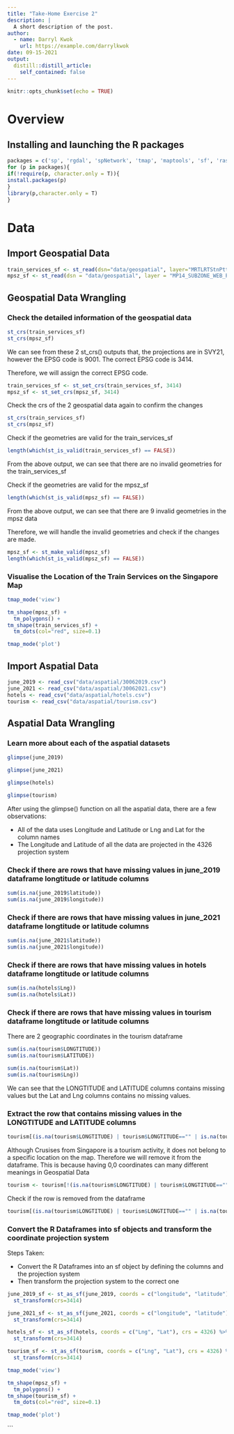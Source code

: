 ```yaml
---
title: "Take-Home Exercise 2"
description: |
  A short description of the post.
author:
  - name: Darryl Kwok
    url: https://example.com/darrylkwok
date: 09-15-2021
output:
  distill::distill_article:
    self_contained: false
---
```



```r
knitr::opts_chunk$set(echo = TRUE)
```

# Overview

## Installing and launching the R packages

```r
packages = c('sp', 'rgdal', 'spNetwork', 'tmap', 'maptools', 'sf', 'raster', 'spatstat', 'tidyverse', 'plotly', 'ggthemes')
for (p in packages){
if(!require(p, character.only = T)){
install.packages(p)
}
library(p,character.only = T)
}
```



# Data

## Import Geospatial Data

```r
train_services_sf <- st_read(dsn="data/geospatial", layer="MRTLRTStnPtt")
mpsz_sf <- st_read(dsn = "data/geospatial", layer = "MP14_SUBZONE_WEB_PL")
```

## Geospatial Data Wrangling

### Check the detailed information of the geospatial data

```r
st_crs(train_services_sf)
st_crs(mpsz_sf)
```

We can see from these 2 st_crs() outputs that, the projections are in SVY21, however the EPSG code is 9001. The correct EPSG code is 3414. 

Therefore, we will assign the correct EPSG code.

```r
train_services_sf <- st_set_crs(train_services_sf, 3414)
mpsz_sf <- st_set_crs(mpsz_sf, 3414)
```

Check the crs of the 2 geospatial data again to confirm the changes

```r
st_crs(train_services_sf)
st_crs(mpsz_sf)
```

Check if the geometries are valid for the train_services_sf 

```r
length(which(st_is_valid(train_services_sf) == FALSE))
```

From the above output, we can see that there are no invalid geometries for the train_services_sf

Check if the geometries are valid for the mpsz_sf

```r
length(which(st_is_valid(mpsz_sf) == FALSE))
```

From the above output, we can see that there are 9 invalid geometries in the mpsz data

Therefore, we will handle the invalid geometries and check if the changes are made.

```r
mpsz_sf <- st_make_valid(mpsz_sf)
length(which(st_is_valid(mpsz_sf) == FALSE))

```

### Visualise the Location of the Train Services on the Singapore Map

```r
tmap_mode('view')

tm_shape(mpsz_sf) + 
  tm_polygons() +
tm_shape(train_services_sf) +
  tm_dots(col="red", size=0.1)

tmap_mode('plot')
```

## Import Aspatial Data

```r
june_2019 <- read_csv("data/aspatial/30062019.csv")
june_2021 <- read_csv("data/aspatial/30062021.csv")
hotels <- read_csv("data/aspatial/hotels.csv")
tourism <- read_csv("data/aspatial/tourism.csv")
``` 

## Aspatial Data Wrangling

### Learn more about each of the aspatial datasets

```r
glimpse(june_2019)
```

```r
glimpse(june_2021)
```

```r
glimpse(hotels)
```

```r
glimpse(tourism)
```

After using the glimpse() function on all the aspatial data, there are a few observations:

  - All of the data uses Longitude and Latitude or Lng and Lat for the column names
  - The Longitude and Latitude of all the data are projected in the 4326 projection system
  

### Check if there are rows that have missing values in june_2019 dataframe longtitude or latitude columns

```r
sum(is.na(june_2019$latitude))
sum(is.na(june_2019$longitude))
```

### Check if there are rows that have missing values in june_2021 dataframe longtitude or latitude columns

```r
sum(is.na(june_2021$latitude))
sum(is.na(june_2021$longitude))
```

### Check if there are rows that have missing values in hotels dataframe longtitude or latitude columns

```r
sum(is.na(hotels$Lng))
sum(is.na(hotels$Lat))
```

### Check if there are rows that have missing values in tourism dataframe longtitude or latitude columns

There are 2 geographic coordinates in the tourism dataframe

```r
sum(is.na(tourism$LONGTITUDE))
sum(is.na(tourism$LATITUDE))
```
```r
sum(is.na(tourism$Lat))
sum(is.na(tourism$Lng))
```

We can see that the LONGTITUDE and LATITUDE columns contains missing values but the Lat and Lng columns contains no missing values.

### Extract the row that contains missing values in the LONGTITUDE and LATITUDE columns
```r
tourism[(is.na(tourism$LONGTITUDE) | tourism$LONGTITUDE=="" | is.na(tourism$LATITUDE) | tourism$LATITUDE == ""), ]
```

Although Crusises from Singapore is a tourism activity, it does not belong to a specific location on the map. Therefore we will remove it from the dataframe. This is because having 0,0 coordinates can many different meanings in Geospatial Data

```r
tourism <- tourism[!(is.na(tourism$LONGTITUDE) | tourism$LONGTITUDE=="" | is.na(tourism$LATITUDE) | tourism$LATITUDE == ""), ]
```

Check if the row is removed from the dataframe

```r
tourism[(is.na(tourism$LONGTITUDE) | tourism$LONGTITUDE=="" | is.na(tourism$LATITUDE) | tourism$LATITUDE == ""), ]
```


### Convert the R Dataframes into sf objects and transform the coordinate projection system

Steps Taken:

  - Convert the R Dataframes into an sf object by defining the columns and the projection system
  - Then transform the projection system to the correct one

```r
june_2019_sf <- st_as_sf(june_2019, coords = c("longitude", "latitude"), crs = 4326) %>%
  st_transform(crs=3414)

june_2021_sf <- st_as_sf(june_2021, coords = c("longitude", "latitude"), crs = 4326) %>%
  st_transform(crs=3414)

hotels_sf <- st_as_sf(hotels, coords = c("Lng", "Lat"), crs = 4326) %>%
  st_transform(crs=3414)

tourism_sf <- st_as_sf(tourism, coords = c("Lng", "Lat"), crs = 4326) %>%
  st_transform(crs=3414)
```


```r

tmap_mode('view')

tm_shape(mpsz_sf) + 
  tm_polygons() +
tm_shape(tourism_sf) +
  tm_dots(col="red", size=0.1)

tmap_mode('plot')
```

```




